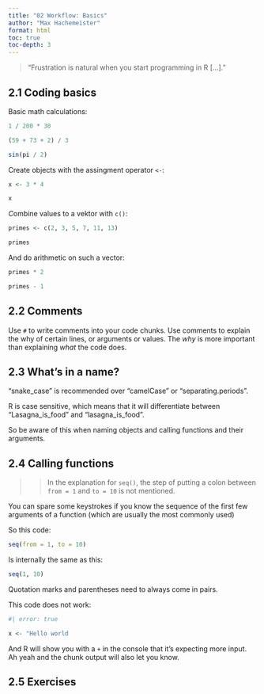 ```yaml
---
title: "02 Workflow: Basics"
author: "Max Hachemeister"
format: html
toc: true
toc-depth: 3
---
```


> "Frustration is natural when you start programming in R [...]."

## 2.1 Coding basics

Basic math calculations:

```r
1 / 200 * 30

(59 + 73 + 2) / 3

sin(pi / 2)
```

Create objects with the assingment operator `<-`:

```r
x <- 3 * 4

x
```

*C*ombine values to a vektor with `c()`:

```r
primes <- c(2, 3, 5, 7, 11, 13)

primes
```

And do arithmetic on such a vector:

```r
primes * 2

primes - 1
```

## 2.2 Comments

Use `#` to write comments into your code chunks.
Use comments to explain the why of certain lines, or arguments or values. The *why* is more important than explaining *what* the code does.

## 2.3 What's in a name?

"snake_case" is recommended over "camelCase" or "separating.periods".

R is case sensitive, which means that it will differentiate between "Lasagna_is_food" and "lasagna_is_food".

So be aware of this when naming objects and calling functions and their arguments.

## 2.4 Calling functions

>> In the explanation for `seq()`, the step of putting a colon between `from = 1` and `to = 10` is not mentioned.

You can spare some keystrokes if you know the sequence of the first few arguments of a function (which are usually the most commonly used)

So this code:

```r
seq(from = 1, to = 10)
```

Is internally the same as this:

```r
seq(1, 10)
```

Quotation marks and parentheses need to always come in pairs.

This code does not work:
```r
#| error: true

x <- "Hello world
```

And R will show you with a `+` in the console that it's expecting more input. Ah yeah and the chunk output will also let you know.

## 2.5 Exercises

